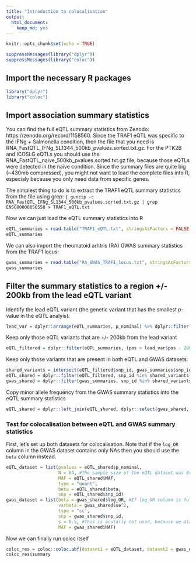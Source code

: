 ```yaml
---
title: "Introduction to colocalisation"
output: 
  html_document: 
    keep_md: yes
---
```


```r
knitr::opts_chunk$set(echo = TRUE)
```

```r
suppressMessages(library("dplyr"))
suppressMessages(library("coloc"))
```

## Import the necessary R packages
```r
library("dplyr")
library("coloc")
```

## Import association summary statistics
You can find the full eQTL summary statistics from Zenodo: https://zenodo.org/record/1158560. Since the TRAF1 eQTL was specific to the IFNg + Salmonella condition, then the file that you need is RNA_FastQTL_IFNg_SL1344_500kb_pvalues.sorted.txt.gz. For the PTK2B and ICOSLG eQTLs you should use the RNA_FastQTL_naive_500kb_pvalues.sorted.txt.gz file, because those eQTLs were detected in the naive condition. Since the summary files are quite big (~430mb compressed), you might not want to load the complete files into R, especialy because you only need data from specific genes.

The simplest thing to do is to extract the TRAF1 eQTL summary statistics from the file using grep:
```{
gunzip -c  RNA_FastQTL_IFNg_SL1344_500kb_pvalues.sorted.txt.gz | grep ENSG00000056558 > TRAF1_eQTL.txt
```

Now we can just load the eQTL summary statistics into R
```r
eQTL_summaries = read.table("TRAF1_eQTL.txt", stringsAsFactors = FALSE, col.names = c("phenotype_id","chr","pos","snp_id","distance","p_nominal","beta")) %>% tbl_df()
eQTL_summaries
```

We can also import the rheumatoid arhtris (RA) GWAS summary statistics from the TRAF1 locus:
```r
gwas_summaries = read.table("RA_GWAS_TRAF1_locus.txt", stringsAsFactors = FALSE, header = TRUE) %>% tbl_df()
gwas_summaries
```

## Filter the summary statistics to a region +/- 200kb from the lead eQTL variant

Identify the lead eQTL variant (the genetic variant that has the smallest p-value in the eQTL analyis):
```r
lead_var = dplyr::arrange(eQTL_summaries, p_nominal) %>% dplyr::filter(row_number() == 1)
```
Keep only those eQTL variants that are +/- 200kb from the lead variant

```r
eQTL_filtered = dplyr::filter(eQTL_summaries, (pos > lead_var$pos - 200000) & (pos < lead_var$pos + 200000))
```

Keep only those variants that are present in both eQTL and GWAS datasets:
```r
shared_variants = intersect(eQTL_filtered$snp_id, gwas_summaries$snp_id)
eQTL_shared = dplyr::filter(eQTL_filtered, snp_id %in% shared_variants) %>% dplyr::arrange(pos)
gwas_shared = dplyr::filter(gwas_summaries, snp_id %in% shared_variants) %>% dplyr::arrange(pos)
```
Copy minor allele frequency from the GWAS summary statistics into the eQTL summary statistics
```r
eQTL_shared = dplyr::left_join(eQTL_shared, dplyr::select(gwas_shared, snp_id, MAF), by = "snp_id")
```

### Test for colocalisation between eQTL and GWAS summary statistics

First, let's set up both datasets for colocalisation. Note that if the `log_OR` column in the GWAS dataset contains only NAs then you should use the `beta` column instead.
```r
eQTL_dataset = list(pvalues = eQTL_shared$p_nominal, 
                    N = 84, #The sample size of the eQTL dataset was 84
                    MAF = eQTL_shared$MAF, 
                    type = "quant", 
                    beta = eQTL_shared$beta,
                    snp = eQTL_shared$snp_id)
gwas_dataset = list(beta = gwas_shared$log_OR, #If log_OR column is full of NAs then use beta column instead
                    varbeta = gwas_shared$se^2, 
                    type = "cc", 
                    snp = gwas_shared$snp_id,
                    s = 0.5, #This is acutally not used, because we already specified varbeta above.
                    MAF = gwas_shared$MAF)
```

Now we can finally run coloc itself
```r
coloc_res = coloc::coloc.abf(dataset1 = eQTL_dataset, dataset2 = gwas_dataset,p1 = 1e-4, p2 = 1e-4, p12 = 1e-5)
coloc_res$summary
```

